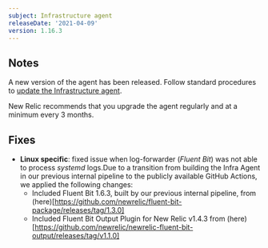 ```yaml
---
subject: Infrastructure agent
releaseDate: '2021-04-09'
version: 1.16.3
---
```


## Notes
A new version of the agent has been released. Follow standard procedures to [update the Infrastructure agent](https://docs.newrelic.com/docs/infrastructure/install-configure-manage-infrastructure/update-or-uninstall/update-infrastructure-agent).
  
New Relic recommends that you upgrade the agent regularly and at a minimum every 3 months.

## Fixes
- **Linux specific**: fixed issue when log-forwarder (*Fluent Bit*) was not able to process *systemd* logs.Due to a transition from building the Infra Agent in our previous internal pipeline to the publicly available GitHub Actions, we applied the following changes:
  * Included Fluent Bit 1.6.3, built by our previous internal pipeline, from (here)[https://github.com/newrelic/fluent-bit-package/releases/tag/1.3.0] 
  * Included Fluent Bit Output Plugin for New Relic v1.4.3 from (here)[https://github.com/newrelic/newrelic-fluent-bit-output/releases/tag/v1.1.0]
